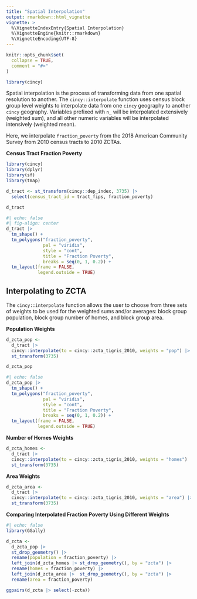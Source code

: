 ```yaml
---
title: "Spatial Interpolation"
output: rmarkdown::html_vignette
vignette: >
  %\VignetteIndexEntry{Spatial Interpolation}
  %\VignetteEngine{knitr::rmarkdown}
  %\VignetteEncoding{UTF-8}
---
```


```r
knitr::opts_chunk$set(
  collapse = TRUE,
  comment = "#>"
)
```

```r
library(cincy)
```

Spatial interpolation is the process of transforming data from one spatial resolution to another. The `cincy::interpolate` function uses census block group level weights to interpolate data from one `cincy` geography to another `cincy` geography. Variables prefixed with `n_` will be interpolated extensively (weighted sum), and all other numeric variables will be interpolated intensively (weighted mean).

Here, we interpolate `fraction_poverty` from the 2018 American Community Survey from 2010 census tracts to 2010 ZCTAs.

**Census Tract Fraction Poverty**

```r
library(cincy)
library(dplyr)
library(sf)
library(tmap)

d_tract <- st_transform(cincy::dep_index, 3735) |>
  select(census_tract_id = tract_fips, fraction_poverty)

d_tract
```

```r
#| echo: false
#| fig-align: center
d_tract |> 
  tm_shape() +
  tm_polygons("fraction_poverty", 
              pal = "viridis", 
              style = "cont", 
              title = "Fraction Poverty", 
              breaks = seq(0, 1, 0.2)) +
  tm_layout(frame = FALSE, 
            legend.outside = TRUE)
```

## Interpolating to ZCTA

The `cincy::interpolate` function allows the user to choose from three sets of weights to be used for the weighted sums and/or averages: block group population, block group number of homes, and block group area.

**Population Weights**

```r
d_zcta_pop <- 
  d_tract |>
  cincy::interpolate(to = cincy::zcta_tigris_2010, weights = "pop") |>
  st_transform(3735)

d_zcta_pop
```

```r
#| echo: false
d_zcta_pop |>
  tm_shape() +
  tm_polygons("fraction_poverty", 
              pal = "viridis", 
              style = "cont", 
              title = "Fraction Poverty", 
              breaks = seq(0, 1, 0.2)) +
  tm_layout(frame = FALSE, 
            legend.outside = TRUE)
```

**Number of Homes Weights**

```r
d_zcta_homes <- 
  d_tract |>
  cincy::interpolate(to = cincy::zcta_tigris_2010, weights = "homes") |>
  st_transform(3735)
```

**Area Weights**

```r
d_zcta_area <- 
  d_tract |>
  cincy::interpolate(to = cincy::zcta_tigris_2010, weights = "area") |>
  st_transform(3735)
```

**Comparing Interpolated Fraction Poverty Using Different Weights**

```r
#| echo: false
library(GGally)

d_zcta <- 
  d_zcta_pop |>
  st_drop_geometry() |>
  rename(population = fraction_poverty) |>
  left_join(d_zcta_homes |> st_drop_geometry(), by = "zcta") |>
  rename(homes = fraction_poverty) |>
  left_join(d_zcta_area |>  st_drop_geometry(), by = "zcta") |>
  rename(area = fraction_poverty)

ggpairs(d_zcta |> select(-zcta))
```
